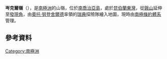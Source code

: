 {{Coord|54|18|S|36|30|W||display=title}}

'''岑克爾嶺'''（{{lang-en|Zenker Ridge}}），是[[南極洲|南極洲]]的山嶺，位於[[南喬治亞島|南喬治亞島]]，處於[[昆伯蘭東灣|昆伯蘭東灣]]，從[[鋨山|鋨山]]延伸至[[發現角|發現角]]，由[[奧托·努登舍爾德|奧托·努登舍爾德]]率領的[[瑞典|瑞典]]探險隊繪入地圖，現時由[[南極條約體系|南極條約體系]]管理。

==參考資料==
{{usgs-gazetteer}}

{{Antarctica-geo-stub}}
[[Category:南極洲|Category:南極洲]]
